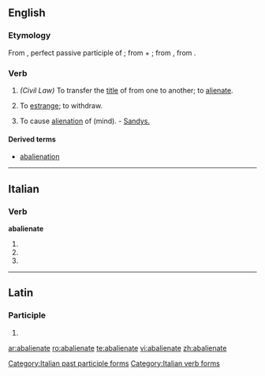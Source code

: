 ==English==

===Etymology===
From {{etyl|la}} {{term|abalienatus|abaliēnātus||lang=la}}, perfect passive participle of {{term|abalieno|abaliēnō|alienate; remove|lang=la}}; from {{term|ab-||by, from; away|lang=la}} + {{term|alieno|aliēnō|alienate, estrange|lang=la}}; from {{term|alienus|aliēnus|foreign, alien|lang=la}}, from {{term|alius||other, another|lang=la}}.

===Verb===
{{en-verb|abalienat|ing}} {{transitive}}

# ''(Civil Law)'' To transfer the [[title]] of from one to another; to [[alienate]].
# {{obsolete}} To [[estrange]]; to withdraw.
# To cause [[alienation]] of (mind). - [[Sandys.]]

====Derived terms====
* [[abalienation]]

----

==Italian==

===Verb===
'''abalienate'''

# {{form of|[[second-person|Second-person]] [[plural]] [[present tense]]|[[abalienare#Italian|abalienare]]|lang=Italian}}
# {{form of|Second-person plural [[imperative]]|abalienare#Italian|abalienare|lang=Italian}}
# {{form of|[[feminine|Feminine]] plural|[[abalienato]]}}

[[Category:Italian past participle forms]]
[[Category:Italian verb forms]]

----

==Latin==

===Participle===
{{la-part-form|abaliēnāte}}

# {{inflection of|abalienatus|abaliēnātus|voc|m|s|lang=la}}

[[ar:abalienate]]
[[ro:abalienate]]
[[te:abalienate]]
[[vi:abalienate]]
[[zh:abalienate]]